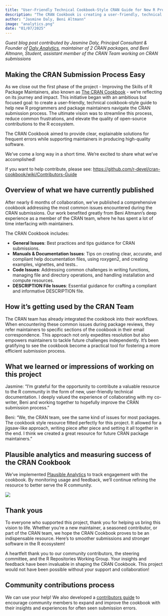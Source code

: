 ```yaml
---
title: "User-Friendly Technical Cookbook-Style CRAN Guide for New R Programmers Ready"
description: "The CRAN Cookbook is creating a user-friendly, technical cookbook-style guide to help new R programmers and package maintainers navigate the CRAN submission process"
author: "Jasmine Daly, Beni Altmann"
image: "analytics.png"
date: "01/07/2025"
---
```


_Guest blog post contributed by Jasmine Daly, Principal Consultant & Founder of [Daly Analytics](https://www.dalyanalytics.com/), maintainer of 2 CRAN packages, and Beni Altmann, Student, assistant member of the CRAN Team working on CRAN submissions_

## Making the CRAN Submission Process Easy

As we close out the first phase of the project - Improving the Skills of R Package Maintainers, also known as [The CRAN Cookbook](https://contributor.r-project.org/cran-cookbook/) - we’re reflecting on its journey and impact. This initiative began with an ambitious but focused goal: to create a user-friendly, technical cookbook-style guide to help new R programmers and package maintainers navigate the CRAN submission process. The ultimate vision was to streamline this process, reduce common frustrations, and elevate the quality of open-source contributions to the R ecosystem.

The CRAN Cookbook aimed to provide clear, explainable solutions for frequent errors while supporting maintainers in producing high-quality software. 

We’ve come a long way in a short time. We're excited to share what we’ve accomplished!

If you want to help contribute, please see: [https://github.com/r-devel/cran-cookbook/wiki/Contributors-Guide](https://github.com/r-devel/cran-cookbook/wiki/Contributors-Guide) 

## Overview of what we have currently published 

After nearly 6 months of collaboration, we’ve published a comprehensive cookbook addressing the most common issues encountered during the CRAN submissions. Our work benefited greatly from Beni Altmann’s deep experience as a member of the CRAN team, where he has spent a lot of time interfacing with maintainers.

The CRAN Cookbook includes:

* **General Issues**: Best practices and tips guidance for CRAN submissions.
* **Manuals & Documentation Issues**: Tips on creating clear, accurate, and compliant help documentation files, using roxygen2, and creating examples, vignettes, and tests..
* **Code Issues**: Addressing common challenges in writing functions, managing file and directory operations, and handling installation and compute resources.
* **DESCRIPTION File Issues**: Essential guidance for crafting a compliant and informative DESCRIPTION file.

## How it’s getting used by the CRAN Team

The CRAN team has already integrated the cookbook into their workflows. When encountering these common issues during package reviews, they refer maintainers to specific sections of the cookbook in their email correspondence. This approach not only expedites resolution but also empowers maintainers to tackle future challenges independently. It’s been gratifying to see the cookbook become a practical tool for fostering a more efficient submission process.

## What we learned or impressions of working on this project

Jasmine: “I’m grateful for the opportunity to contribute a valuable resource to the R community in the form of new, user-friendly technical documentation. I deeply valued the experience of collaborating with my co-writer, Beni and working together to hopefully improve the CRAN submission process.”

Beni: “We, the CRAN team, see the same kind of issues for most packages. The cookbook style resource fitted perfectly for this project. It allowed for a jigsaw-like approach, writing piece after piece and setting it all together in the end. I think we created a great resource for future CRAN package maintainers.”

## Plausible analytics and measuring success of the CRAN Cookbook

We’ve implemented [Plausible Analytics](https://plausible.io/contributor.r-project.org%2Fcran-cookbook/) to track engagement with the cookbook. By monitoring usage and feedback, we’ll continue refining the resource to better serve the R community.

![](analytics.png)

## Thank yous

To everyone who supported this project, thank you for helping us bring this vision to life. Whether you’re a new maintainer, a seasoned contributor, or part of the CRAN team, we hope the CRAN Cookbook proves to be an indispensable resource. Here’s to smoother submissions and stronger software in the R ecosystem!

A heartfelt thank you to our community contributors, the steering committee, and the R Repositories Working Group. Your insights and  feedback have been invaluable in shaping the CRAN Cookbook. This project would not have been possible without your support and collaboration!

## Community contributions process

We can use your help! We also developed a [contributors guide](https://github.com/r-devel/cran-cookbook/wiki/Contributors-Guide) to encourage community members to expand and improve the cookbook with their insights and experiences for often seen submission errors.